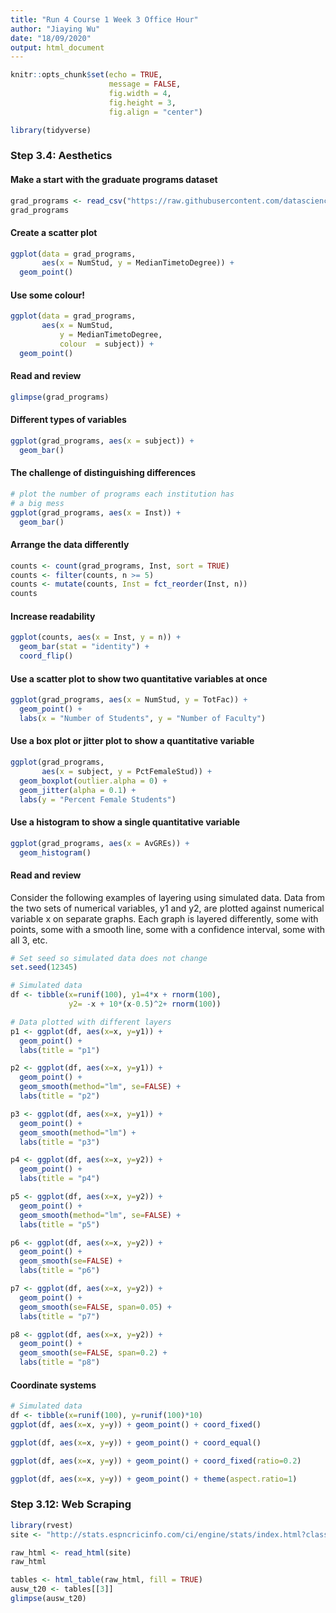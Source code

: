 ```yaml
---
title: "Run 4 Course 1 Week 3 Office Hour"
author: "Jiaying Wu"
date: "18/09/2020"
output: html_document
---
```


```r
knitr::opts_chunk$set(echo = TRUE,
                      message = FALSE,
                      fig.width = 4,
                      fig.height = 3,
                      fig.align = "center")
```

```r
library(tidyverse)
```

### Step 3.4: Aesthetics

#### Make a start with the graduate programs dataset

```r
grad_programs <- read_csv("https://raw.githubusercontent.com/datascienceprogram/ids_course_data/master/graduate-programs.csv")
grad_programs
```

#### Create a scatter plot

```r
ggplot(data = grad_programs, 
       aes(x = NumStud, y = MedianTimetoDegree)) +
  geom_point()
```

#### Use some colour!

```r
ggplot(data = grad_programs, 
       aes(x = NumStud, 
           y = MedianTimetoDegree, 
           colour  = subject)) +
  geom_point()
```

#### Read and review

```r
glimpse(grad_programs)
```

#### Different types of variables

```r
ggplot(grad_programs, aes(x = subject)) +
  geom_bar()
```

#### The challenge of distinguishing differences

```r
# plot the number of programs each institution has
# a big mess
ggplot(grad_programs, aes(x = Inst)) +
  geom_bar()
```

#### Arrange the data differently

```r
counts <- count(grad_programs, Inst, sort = TRUE)
counts <- filter(counts, n >= 5)
counts <- mutate(counts, Inst = fct_reorder(Inst, n))
counts
```

#### Increase readability

```r
ggplot(counts, aes(x = Inst, y = n)) +
  geom_bar(stat = "identity") +
  coord_flip()
```

#### Use a scatter plot to show two quantitative variables at once

```r
ggplot(grad_programs, aes(x = NumStud, y = TotFac)) +
  geom_point() +
  labs(x = "Number of Students", y = "Number of Faculty")
```

#### Use a box plot or jitter plot to show a quantitative variable

```r
ggplot(grad_programs, 
       aes(x = subject, y = PctFemaleStud)) +
  geom_boxplot(outlier.alpha = 0) +
  geom_jitter(alpha = 0.1) +
  labs(y = "Percent Female Students")
```

#### Use a histogram to show a single quantitative variable

```r
ggplot(grad_programs, aes(x = AvGREs)) +
  geom_histogram()
```

#### Read and review

Consider the following examples of layering using simulated data. Data from the two sets of numerical variables, y1 and y2, are plotted against numerical variable x on separate graphs. Each graph is layered differently, some with points, some with a smooth line, some with a confidence interval, some with all 3, etc.

```r
# Set seed so simulated data does not change 
set.seed(12345)

# Simulated data
df <- tibble(x=runif(100), y1=4*x + rnorm(100), 
             y2= -x + 10*(x-0.5)^2+ rnorm(100))

# Data plotted with different layers
p1 <- ggplot(df, aes(x=x, y=y1)) + 
  geom_point() +
  labs(title = "p1")

p2 <- ggplot(df, aes(x=x, y=y1)) + 
  geom_point() + 
  geom_smooth(method="lm", se=FALSE) +
  labs(title = "p2")

p3 <- ggplot(df, aes(x=x, y=y1)) + 
  geom_point() + 
  geom_smooth(method="lm") +
  labs(title = "p3")

p4 <- ggplot(df, aes(x=x, y=y2)) + 
  geom_point() +
  labs(title = "p4")

p5 <- ggplot(df, aes(x=x, y=y2)) + 
  geom_point() + 
  geom_smooth(method="lm", se=FALSE) +
  labs(title = "p5")

p6 <- ggplot(df, aes(x=x, y=y2)) + 
  geom_point() + 
  geom_smooth(se=FALSE) +
  labs(title = "p6")

p7 <- ggplot(df, aes(x=x, y=y2)) + 
  geom_point() + 
  geom_smooth(se=FALSE, span=0.05) +
  labs(title = "p7")

p8 <- ggplot(df, aes(x=x, y=y2)) + 
  geom_point() + 
  geom_smooth(se=FALSE, span=0.2) +
  labs(title = "p8")
```

#### Coordinate systems

```r
# Simulated data
df <- tibble(x=runif(100), y=runif(100)*10)
ggplot(df, aes(x=x, y=y)) + geom_point() + coord_fixed()
```

```r
ggplot(df, aes(x=x, y=y)) + geom_point() + coord_equal()
```

```r
ggplot(df, aes(x=x, y=y)) + geom_point() + coord_fixed(ratio=0.2)
```

```r
ggplot(df, aes(x=x, y=y)) + geom_point() + theme(aspect.ratio=1)
```

### Step 3.12: Web Scraping

```r
library(rvest)
site <- "http://stats.espncricinfo.com/ci/engine/stats/index.html?class=10;page=1;team=289;template=results;type=batting;wrappertype=print"
```

```r
raw_html <- read_html(site)
raw_html
```

```r
tables <- html_table(raw_html, fill = TRUE)
ausw_t20 <- tables[[3]]
glimpse(ausw_t20)
```

